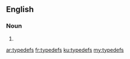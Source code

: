 ==English==

===Noun===
{{head|en|plural}}

# {{plural of|typedef|lang=en}}

[[ar:typedefs]]
[[fr:typedefs]]
[[ku:typedefs]]
[[my:typedefs]]